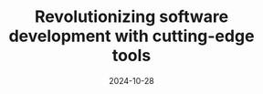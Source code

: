 ---
title: "Revolutionizing software development with cutting-edge tools"
summary: "Our latest engineering tools are designed to streamline workflows and boost productivity. Discover how these innovations are transforming the software development landscape."
date: "2024-10-28"
last_modified: "2024-11-29"
thumb_image: "https://picsum.photos/800/450?random=2"
cover_image: "https://picsum.photos/800/450?random=2"
skills:
  - Web Development
  - Ruby
  - Ruby on Rails
  - React
featured: true
---